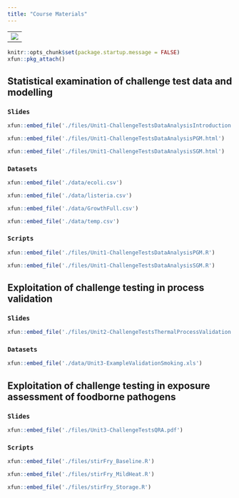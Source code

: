 ```yaml
---
title: "Course Materials"
---
```


----------------------
![](images/banner.jpg)
---------------------

```r
knitr::opts_chunk$set(package.startup.message = FALSE)
xfun::pkg_attach()
```


## Statistical examination of challenge test data and modelling

### `Slides`

```r
xfun::embed_file('./files/Unit1-ChallengeTestsDataAnalysisIntroduction.html')
```

```r
xfun::embed_file('./files/Unit1-ChallengeTestsDataAnalysisPGM.html')
```

```r
xfun::embed_file('./files/Unit1-ChallengeTestsDataAnalysisSGM.html')
```

### `Datasets`

```r
xfun::embed_file('./data/ecoli.csv')
```

```r
xfun::embed_file('./data/listeria.csv')
```

```r
xfun::embed_file('./data/GrowthFull.csv')
```

```r
xfun::embed_file('./data/temp.csv')
```


### `Scripts`

```r
xfun::embed_file('./files/Unit1-ChallengeTestsDataAnalysisPGM.R')
```

```r
xfun::embed_file('./files/Unit1-ChallengeTestsDataAnalysisSGM.R')
```


## Exploitation of challenge testing in process validation

### `Slides`

```r
xfun::embed_file('./files/Unit2-ChallengeTestsThermalProcessValidation.pdf')
```

### `Datasets`

```r
xfun::embed_file('./data/Unit3-ExampleValidationSmoking.xls')
```



## Exploitation of challenge testing in exposure assessment of foodborne pathogens

### `Slides`

```r
xfun::embed_file('./files/Unit3-ChallengeTestsQRA.pdf')
```

### `Scripts`

```r
xfun::embed_file('./files/stirFry_Baseline.R')
```

```r
xfun::embed_file('./files/stirFry_MildHeat.R')
```

```r
xfun::embed_file('./files/stirFry_Storage.R')
```

